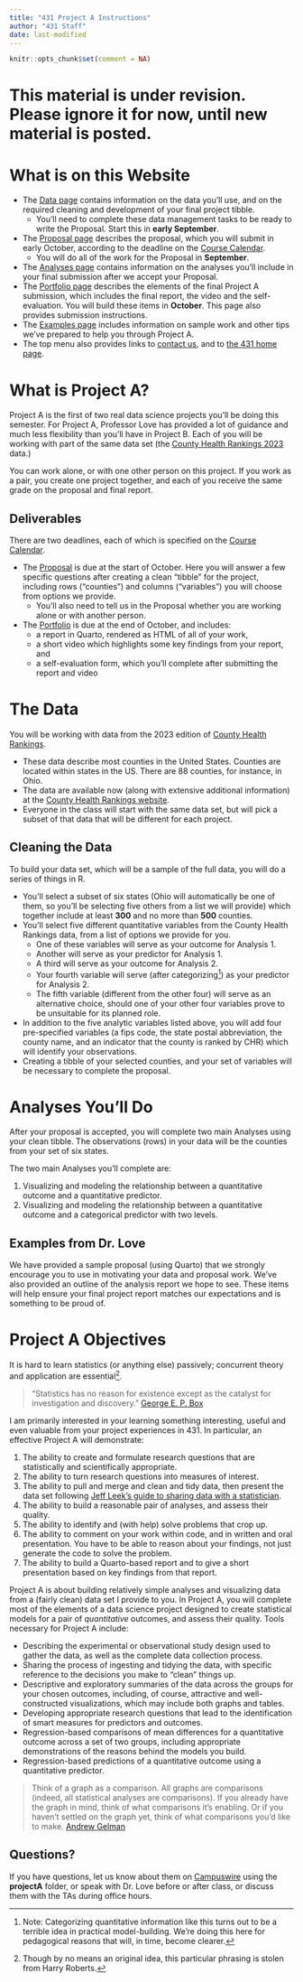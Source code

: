 ```yaml
---
title: "431 Project A Instructions"
author: "431 Staff"
date: last-modified
---
```


```r
knitr::opts_chunk$set(comment = NA)
```

# This material is under revision. Please ignore it for now, until new material is posted.

# What is on this Website

- The [Data page](data.qmd) contains information on the data you'll use, and on the required cleaning and development of your final project tibble. 
    - You'll need to complete these data management tasks to be ready to write the Proposal. Start this in **early September**.
- The [Proposal page](proposal.qmd) describes the proposal, which you will submit in early October, according to the deadline on the [Course Calendar](https://thomaselove.github.io/431-2023/calendar.html). 
    - You will do all of the work for the Proposal in **September**.
- The [Analyses page](analyses.qmd) contains information on the analyses you'll include in your final submission after we accept your Proposal.
- The [Portfolio page](portfolio.qmd) describes the elements of the final Project A submission, which includes the final report, the video and the self-evaluation. You will build these items in **October**. This page also provides submission instructions.
- The [Examples page](examples.qmd) includes information on sample work and other tips we've prepared to help you through Project A.
- The top menu also provides links to [contact us](https://thomaselove.github.io/431-2023/contact.html), and to [the 431 home page](https://thomaselove.github.io/431-2023).

# What is Project A?

Project A is the first of two real data science projects you’ll be doing this semester. For Project A, Professor Love has provided a lot of guidance and much less flexibility than you’ll have in Project B. Each of you will be working with part of the same data set (the [County Health Rankings 2023](https://www.countyhealthrankings.org/explore-health-rankings/rankings-data-documentation) data.) 

You can work alone, or with one other person on this project. If you work as a pair, you create one project together, and each of you receive the same grade on the proposal and final report.

## Deliverables

There are two deadlines, each of which is specified on the [Course Calendar](https://thomaselove.github.io/431-2022/calendar.html).

- The [Proposal](proposal.qmd) is due at the start of October. Here you will answer a few specific questions after creating a clean "tibble" for the project, including rows ("counties") and columns ("variables") you will choose from options we provide.
  - You'll also need to tell us in the Proposal whether you are working alone or with another person.
- The [Portfolio](portfolio.qmd) is due at the end of October, and includes:
  - a report in Quarto, rendered as HTML of all of your work,
  - a short video which highlights some key findings from your report, and
  - a self-evaluation form, which you'll complete after submitting the report and video

# The Data

You will be working with data from the 2023 edition of [County Health Rankings](https://www.countyhealthrankings.org/).

- These data describe most counties in the United States. Counties are located within states in the US. There are 88 counties, for instance, in Ohio.
- The data are available now (along with extensive additional information) at the [County Health Rankings website](https://www.countyhealthrankings.org/explore-health-rankings/rankings-data-documentation).
- Everyone in the class will start with the same data set, but will pick a subset of that data that will be different for each project.

## Cleaning the Data

To build your data set, which will be a sample of the full data, you will do a series of things in R.

- You'll select a subset of six states (Ohio will automatically be one of them, so you'll be selecting five others from a list we will provide) which together include at least **300** and no more than **500** counties.
- You'll select five different quantitative variables from the County Health Rankings data, from a list of options we provide for you.
  - One of these variables will serve as your outcome for Analysis 1.
  - Another will serve as your predictor for Analysis 1.
  - A third will serve as your outcome for Analysis 2.
  - Your fourth variable will serve (after categorizing^[Note: Categorizing quantitative information like this turns out to be a terrible idea in practical model-building. We're doing this here for pedagogical reasons that will, in time, become clearer.]) as your predictor for Analysis 2.
  - The fifth variable (different from the other four) will serve as an alternative choice, should one of your other four variables prove to be unsuitable for its planned role.
- In addition to the five analytic variables listed above, you will add four pre-specified variables (a fips code, the state postal abbreviation, the county name, and an indicator that the county is ranked by CHR) which will identify your observations.
- Creating a tibble of your selected counties, and your set of variables will be necessary to complete the proposal.

# Analyses You'll Do

After your proposal is accepted, you will complete two main Analyses using your clean tibble. The observations (rows) in your data will be the counties from your set of six states.

The two main Analyses you’ll complete are:

1. Visualizing and modeling the relationship between a quantitative outcome and a quantitative predictor.
2. Visualizing and modeling the relationship between a quantitative outcome and a categorical predictor with two levels.

## Examples from Dr. Love

We have provided a sample proposal (using Quarto) that we strongly encourage you to use in motivating your data and proposal work. We've also provided an outline of the analysis report we hope to see. These items will help ensure your final project report matches our expectations and is something to be proud of. 

# Project A Objectives 

It is hard to learn statistics (or anything else) passively; concurrent theory and application are essential^[Though by no means an original idea, this particular phrasing is stolen from Harry Roberts.].

> "Statistics has no reason for existence except as the catalyst for investigation and discovery." [George E. P. Box](https://en.wikipedia.org/wiki/George_E._P._Box)

I am primarily interested in your learning something interesting, useful and even valuable from your project experiences in 431. In particular, an effective Project A will demonstrate:

1. The ability to create and formulate research questions that are statistically and scientifically appropriate.
2. The ability to turn research questions into measures of interest.
3. The ability to pull and merge and clean and tidy data, then present the data set following [Jeff Leek's guide to sharing data with a statistician](https://github.com/jtleek/datasharing).
4. The ability to build a reasonable pair of analyses, and assess their quality.
5. The ability to identify and (with help) solve problems that crop up.
6. The ability to comment on your work within code, and in written and oral presentation. You have to be able to reason about your findings, not just generate the code to solve the problem.
7. The ability to build a Quarto-based report and to give a short presentation based on key findings from that report.

Project A is about building relatively simple analyses and visualizing data from a (fairly clean) data set I provide to you. In Project A, you will complete most of the elements of a data science project designed to create statistical models for a pair of *quantitative* outcomes, and assess their quality. Tools necessary for Project A include:

- Describing the experimental or observational study design used to gather the data, as well as the complete data collection process.
- Sharing the process of ingesting and tidying the data, with specific reference to the decisions you make to "clean" things up.
- Descriptive and exploratory summaries of the data across the groups for your chosen outcomes, including, of course, attractive and well-constructed visualizations, which may include both graphs and tables.
- Developing appropriate research questions that lead to the identification of smart measures for predictors and outcomes.
- Regression-based comparisons of mean differences for a quantitative outcome across a set of two groups, including appropriate demonstrations of the reasons behind the models you build.
- Regression-based predictions of a quantitative outcome using a quantitative predictor.

> Think of a graph as a comparison. All graphs are comparisons (indeed, all statistical analyses are comparisons). If you already have the graph in mind, think of what comparisons it's enabling. Or if you haven't settled on the graph yet, think of what comparisons you'd like to make. [Andrew Gelman](http://andrewgelman.com/2014/03/25/statistical-graphics-course-statistical-graphics-advice/)

## Questions?

If you have questions, let us know about them on [Campuswire](https://thomaselove.github.io/431-2023/campuswire.html) using the **projectA** folder, or speak with Dr. Love before or after class, or discuss them with the TAs during office hours.